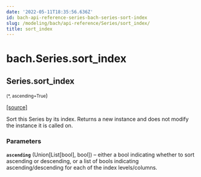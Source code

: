 ```yaml
---
date: '2022-05-11T18:35:56.636Z'
id: bach-api-reference-series-bach-series-sort-index
slug: /modeling/bach/api-reference/Series/sort_index/
title: sort_index
---
```


# bach.Series.sort_index

<div className="method">

## <span className="additional-name">Series.</span><span className="name">sort_index</span>

<small className="parameter-list">(<span className="parameter" id="*">\*</span>, <span className="parameter" id="ascending">ascending=True</span></small>)


&#8203;<span className="view-source">[[source]](https://github.com/objectiv/objectiv-analytics/blob/main/bach/bach/series/series.py)</span>

<div className="content">

Sort this Series by its index.
Returns a new instance and does not modify the instance it is called on.


### Parameters

**`ascending`** (Union[List[bool], bool]) – either a bool indicating whether to sort ascending or descending, or a list of
bools indicating ascending/descending for each of the index levels/columns.



</div>


</div>
